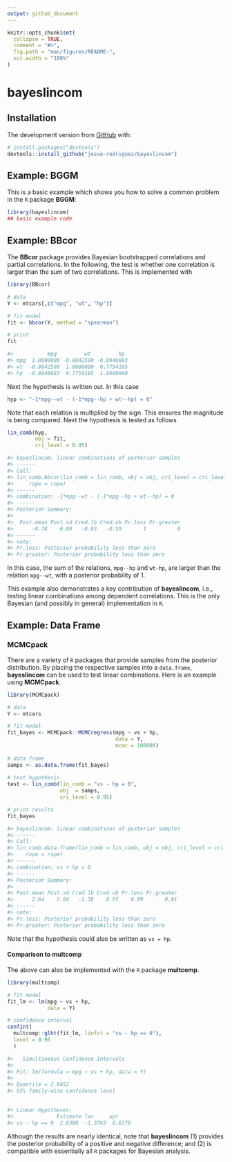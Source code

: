 ```yaml
---
output: github_document
---
```


<!-- README.md is generated from README.Rmd. Please edit that file -->

```r
knitr::opts_chunk$set(
  collapse = TRUE,
  comment = "#>",
  fig.path = "man/figures/README-",
  out.width = "100%"
)
```

# bayeslincom

<!-- badges: start -->
<!-- badges: end -->

<!-- The goal of bayeslincom is to ... -->

## Installation

<!-- You can install the released version of bayeslincom from [CRAN](https://CRAN.R-project.org) with: -->

<!-- ``` r -->
<!-- install.packages("bayeslincom") -->
<!-- ``` -->

The development version from [GitHub](https://github.com/) with:

``` r
# install.packages("devtools")
devtools::install_github("josue-rodriguez/bayeslincom")
```
## Example: **BGGM**

This is a basic example which shows you how to solve a common problem in the `R` package
**BGGM**:

```r
library(bayeslincom)
## basic example code
```

## Example: **BBcor**
The **BBcor** package provides Bayesian bootstrapped correlations and partial correlations. In the following, the test is whether one correlation is larger than
the sum of two correlations. This is implemented with

```r
library(BBcor)

# data
Y <- mtcars[,c("mpg", "wt", "hp")]

# fit model
fit <- bbcor(Y, method = "spearman")

# print
fit

#>           mpg         wt         hp
#> mpg  1.0000000 -0.8842590 -0.8946683
#> wt  -0.8842590  1.0000000  0.7754185
#> hp  -0.8946683  0.7754185  1.0000000
```

Next the hypothesis is written out. In this case

```r
hyp <- "-1*mpg--wt - (-1*mpg--hp + wt--hp) = 0"
```

Note that each relation is multiplied by the sign. This ensures the magnitude is being 
compared. Next the hypothesis is tested as follows

```r
lin_comb(hyp, 
         obj = fit, 
         cri_level = 0.95)

#> bayeslincom: linear combinations of posterior samples
#> ------ 
#> Call:
#> lin_comb.bbcor(lin_comb = lin_comb, obj = obj, cri_level = cri_level, 
#>     rope = rope)
#> ------ 
#> combination: -1*mpg--wt - (-1*mpg--hp + wt--hp) = 0 
#> ------ 
#> Posterior Summary:
#> 
#>  Post.mean Post.sd Cred.lb Cred.ub Pr.less Pr.greater
#>      -0.78    0.09   -0.93   -0.59       1          0
#> ------ 
#> note:
#> Pr.less: Posterior probability less than zero
#> Pr.greater: Posterior probability less than zero
```

In this case, the sum of the relations, `mpg--hp` and `wt-hp`, are larger than the relation `mpg--wt`, with a posterior probability of 1. 

This example also demonstrates a key contribution of **bayeslincom**, i.e., testing linear combinations among
dependent correlations. This is the only Bayesian (and possibly in general) implementation in `R`.


## Example: Data Frame
### **MCMCpack**
There are a variety of `R` packages that provide samples from the 
posterior distribution. By placing the respective samples into 
a `data.frame`, **bayeslincom** can be used to test linear combinations. 
Here is an example using **MCMCpack**.

```r
library(MCMCpack)

# data 
Y <- mtcars

# fit model
fit_bayes <- MCMCpack::MCMCregress(mpg ~ vs + hp, 
                                   data = Y, 
                                   mcmc = 100000)
                                   
# data frame
samps <- as.data.frame(fit_bayes)
                                   
# test hypothesis
test <- lin_comb(lin_comb = "vs - hp = 0", 
                 obj  = samps, 
                 cri_level = 0.95)                                 

# print results
fit_bayes

#> bayeslincom: linear combinations of posterior samples
#> ------ 
#> Call:
#> lin_comb.data.frame(lin_comb = lin_comb, obj = obj, cri_level = cri_level, 
#>    rope = rope)
#> ------ 
#> combination: vs + hp = 0 
#> ------ 
#> Posterior Summary:
#> 
#> Post.mean Post.sd Cred.lb Cred.ub Pr.less Pr.greater
#>      2.64    2.04   -1.38    6.65    0.09       0.91
#> ------ 
#> note:
#> Pr.less: Posterior probability less than zero
#> Pr.greater: Posterior probability less than zero
```

Note that the hypothesis could also be written as `vs = hp`.

#### Comparison to **multcomp**
The above can also be implemented with the `R` package **multcomp**.

```r
library(multcomp)

# fit model
fit_lm <- lm(mpg ~ vs + hp, 
             data = Y) 

# confidence interval
confint(
  multcomp::glht(fit_lm, linfct = "vs - hp == 0"), 
  level = 0.95
  )

#> 	 Simultaneous Confidence Intervals
#> 
#> Fit: lm(formula = mpg ~ vs + hp, data = Y)
#> 
#> Quantile = 2.0452
#> 95% family-wise confidence level
 

#> Linear Hypotheses:
#>              Estimate lwr     upr    
#> vs - hp == 0  2.6308  -1.3763  6.6378
```

Although the results are nearly identical, note that **bayeslincom**  (1) provides the posterior probability of a positive and negative difference; and (2) is compatible with essentially all `R` 
packages for Bayesian analysis.
